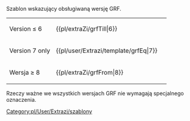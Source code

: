 <noinclude>{{pl/extraZi/inne strony|en = newgrf-specs.tt-wiki.net/wiki/Template:GrfFrom
|pl=:template:extraZi/grfFrom
|language_page=<!--pl-->
}}<!--{{-}}--></noinclude><!--

--><includeonly>{{pl/extraZi/grf|≥{{{1}}}}}</includeonly><noinclude>
Szablon wskazujący obsługiwaną wersję GRF.

{|
|-
| Version ≤ 6 || <nowiki>{{pl/extraZi/grfTill|6}}</nowiki> || {{pl/extraZi/grfTill|6}}
|-
| Version 7 only || <nowiki>{{pl/user/Extrazi/template/grfEq|7}}</nowiki> || {{pl/user/Extrazi/template/grfEq|7}}
|-
| Wersja ≥ 8 || <nowiki>{{pl/extraZi/grfFrom|8}}</nowiki> || {{pl/extraZi/grfFrom|8}}
|}

Rzeczy ważne we wszystkich wersjach GRF nie wymagają specjalnego oznaczenia. [[Category:pl/User/Extrazi/szablony]]
</noinclude>